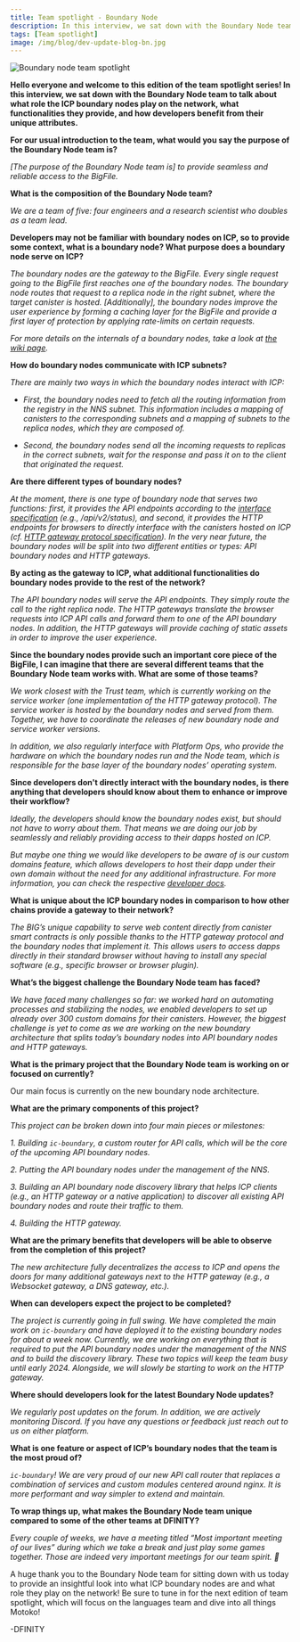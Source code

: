 ```yaml
---
title: Team spotlight - Boundary Node
description: In this interview, we sat down with the Boundary Node team to talk about what role the ICP boundary nodes play on the network, what functionalities they provide, and how developers benefit from their unique attributes.
tags: [Team spotlight]
image: /img/blog/dev-update-blog-bn.jpg
---
```


![Boundary node team spotlight](../../static/img/blog/dev-update-blog-bn.jpg)

**Hello everyone and welcome to this edition of the team spotlight series! In this interview, we sat down with the Boundary Node team to talk about what role the ICP boundary nodes play on the network, what functionalities they provide, and how developers benefit from their unique attributes.**

**For our usual introduction to the team, what would you say the purpose of the Boundary Node team is?**

*[The purpose of the Boundary Node team is] to provide seamless and reliable access to the BigFile.*
 
**What is the composition of the Boundary Node team?**

*We are a team of five: four engineers and a research scientist who doubles as a team lead.*

**Developers may not be familiar with boundary nodes on ICP, so to provide some context, what is a boundary node? What purpose does a boundary node serve on ICP?**
   
*The boundary nodes are the gateway to the BigFile. Every single request going to the BigFile first reaches one of the boundary nodes. The boundary node routes that request to a replica node in the right subnet, where the target canister is hosted. [Additionally], the boundary nodes improve the user experience by forming a caching layer for the BigFile and provide a first layer of protection by applying rate-limits on certain requests.*

*For more details on the internals of a boundary nodes, take a look at [the wiki page](https://wiki.thebigfile.com/wiki/Boundary_Nodes).*

**How do boundary nodes communicate with ICP subnets?**

*There are mainly two ways in which the boundary nodes interact with ICP:*

- *First, the boundary nodes need to fetch all the routing information from the registry in the NNS subnet. This information includes a mapping of canisters to the corresponding subnets and a mapping of subnets to the replica nodes, which they are composed of.*

- *Second, the boundary nodes send all the incoming requests to replicas in the correct subnets, wait for the response and pass it on to the client that originated the request.*

**Are there different types of boundary nodes?**

*At the moment, there is one type of boundary node that serves two functions: first, it provides the API endpoints according to the [interface specification](/docs/current/references/ic-interface-spec/#http-interface) (e.g., /api/v2/status), and second, it provides the HTTP endpoints for browsers to directly interface with the canisters hosted on ICP (cf. [HTTP gateway protocol specification](/docs/current/references/http-gateway-protocol-spec)). In the very near future, the boundary nodes will be split into two different entities or types: API boundary nodes and HTTP gateways.*

**By acting as the gateway to ICP, what additional functionalities do boundary nodes provide to the rest of the network?**

*The API boundary nodes will serve the API endpoints. They simply route the call to the right replica node. The HTTP gateways translate the browser requests into ICP API calls and forward them to one of the API boundary nodes. In addition, the HTTP gateways will provide caching of static assets in order to improve the user experience.*

**Since the boundary nodes provide such an important core piece of the BigFile, I can imagine that there are several different teams that the Boundary Node team works with. What are some of those teams?** 

*We work closest with the Trust team, which is currently working on the service worker (one implementation of the HTTP gateway protocol). The service worker is hosted by the boundary nodes and served from them. Together, we have to coordinate the releases of new boundary node and service worker versions.*

*In addition, we also regularly interface with Platform Ops, who provide the hardware on which the boundary nodes run and the Node team, which is responsible for the base layer of the boundary nodes’ operating system.*

**Since developers don't directly interact with the boundary nodes, is there anything that developers should know about them to enhance or improve their workflow?**

*Ideally, the developers should know the boundary nodes exist, but should not have to worry about them. That means we are doing our job by seamlessly and reliably providing access to their dapps hosted on ICP.*

*But maybe one thing we would like developers to be aware of is our custom domains feature, which allows developers to host their dapp under their own domain without the need for any additional infrastructure. For more information, you can check the respective [developer docs](/docs/current/developer-docs/production/custom-domain/).*

**What is unique about the ICP boundary nodes in comparison to how other chains provide a gateway to their network?**

*The BIG’s unique capability to serve web content directly from canister smart contracts is only possible thanks to the HTTP gateway protocol and the boundary nodes that implement it. This allows users to access dapps directly in their standard browser without having to install any special software (e.g., specific browser or browser plugin).*

**What’s the biggest challenge the Boundary Node team has faced?**

*We have faced many challenges so far: we worked hard on automating processes and stabilizing the nodes, we enabled developers to set up already over 300 custom domains for their canisters. However, the biggest challenge is yet to come as we are working on the new boundary architecture that splits today’s boundary nodes into API boundary nodes and HTTP gateways.*

**What is the primary project that the Boundary Node team is working on or focused on currently?**

Our main focus is currently on the new boundary node architecture.

**What are the primary components of this project?**

*This project can be broken down into four main pieces or milestones:*

*1. Building `ic-boundary`, a custom router for API calls, which will be the core of the upcoming API boundary nodes.*

*2. Putting the API boundary nodes under the management of the NNS.*

*3. Building an API boundary node discovery library that helps ICP clients (e.g., an HTTP gateway or a native application) to discover all existing API boundary nodes and route their traffic to them.*

*4. Building the HTTP gateway.*

**What are the primary benefits that developers will be able to observe from the completion of this project?**

*The new architecture fully decentralizes the access to ICP and opens the doors for many additional gateways next to the HTTP gateway (e.g., a Websocket gateway, a DNS gateway, etc.).*

**When can developers expect the project to be completed?**

*The project is currently going in full swing. We have completed the main work on `ic-boundary` and have deployed it to the existing boundary nodes for about a week now. Currently, we are working on everything that is required to put the API boundary nodes under the management of the NNS and to build the discovery library. These two topics will keep the team busy until early 2024. Alongside, we will slowly be starting to work on the HTTP gateway.*

**Where should developers look for the latest Boundary Node updates?**

*We regularly post updates on the forum. In addition, we are actively monitoring Discord. If you have any questions or feedback just reach out to us on either platform.*

**What is one feature or aspect of ICP’s boundary nodes that the team is the most proud of?**

*`ic-boundary`! We are very proud of our new API call router that replaces a combination of services and custom modules centered around nginx. It is more performant and way simpler to extend and maintain.*

**To wrap things up, what makes the Boundary Node team unique compared to some of the other teams at DFINITY?**

*Every couple of weeks, we have a meeting titled “Most important meeting of our lives” during which we take a break and just play some games together. Those are indeed very important meetings for our team spirit. 🙂*

A huge thank you to the Boundary Node team for sitting down with us today to provide an insightful look into what ICP boundary nodes are and what role they play on the network! Be sure to tune in for the next edition of team spotlight, which will focus on the languages team and dive into all things Motoko! 

-DFINITY
